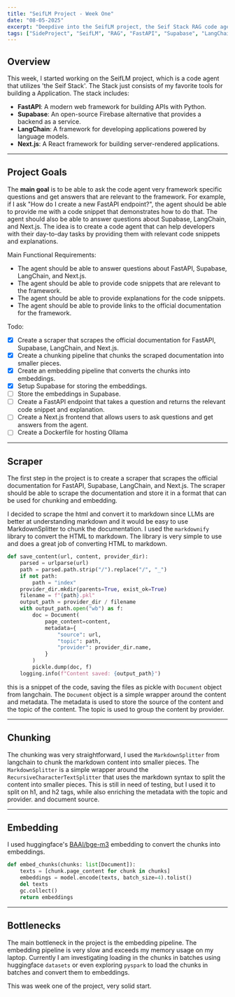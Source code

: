 ```yaml
---
title: "SeifLM Project - Week One"
date: "08-05-2025"
excerpt: "Deepdive into the SeifLM project, the Seif Stack RAG code agent, using FastAPI, Supabase, LangChain, and Next.js."
tags: ["SideProject", "SeifLM", "RAG", "FastAPI", "Supabase", "LangChain", "Next.js"]
---
```


## Overview
This week, I started working on the SeifLM project, which is a code agent that utilizes 'the Seif Stack'. The Stack just consists of my favorite tools for building a Application. The stack includes:
- **FastAPI**: A modern web framework for building APIs with Python.
- **Supabase**: An open-source Firebase alternative that provides a backend as a service.
- **LangChain**: A framework for developing applications powered by language models.
- **Next.js**: A React framework for building server-rendered applications.
_________________
## Project Goals
The **main goal** is to be able to ask the code agent very framework specific questions and get answers that are relevant to the framework. For example, if I ask "How do I create a new FastAPI endpoint?", the agent should be able to provide me with a code snippet that demonstrates how to do that.
The agent should also be able to answer questions about Supabase, LangChain, and Next.js. The idea is to create a code agent that can help developers with their day-to-day tasks by providing them with relevant code snippets and explanations.

Main Functional Requirements:
- The agent should be able to answer questions about FastAPI, Supabase, LangChain, and Next.js.
- The agent should be able to provide code snippets that are relevant to the framework.
- The agent should be able to provide explanations for the code snippets.
- The agent should be able to provide links to the official documentation for the framework.

Todo:
- [x] Create a scraper that scrapes the official documentation for FastAPI, Supabase, LangChain, and Next.js.
- [x] Create a chunking pipeline that chunks the scraped documentation into smaller pieces.
- [x] Create an embedding pipeline that converts the chunks into embeddings.
- [x] Setup Supabase for storing the embeddings.
- [ ] Store the embeddings in Supabase.
- [ ] Create a FastAPI endpoint that takes a question and returns the relevant code snippet and explanation.
- [ ] Create a Next.js frontend that allows users to ask questions and get answers from the agent.
- [ ] Create a Dockerfile for hosting Ollama

_________________

## Scraper
The first step in the project is to create a scraper that scrapes the official documentation for FastAPI, Supabase, LangChain, and Next.js.
The scraper should be able to scrape the documentation and store it in a format that can be used for chunking and embedding.

I decided to scrape the html and convert it to markdown since LLMs are better at understanding markdown and it would be easy to use MarkdownSplitter to chunk the documentation.
I used the `markdownify` library to convert the HTML to markdown. The library is very simple to use and does a great job of converting HTML to markdown.

```python
def save_content(url, content, provider_dir):
    parsed = urlparse(url)
    path = parsed.path.strip("/").replace("/", "_")
    if not path:
        path = "index"
    provider_dir.mkdir(parents=True, exist_ok=True)
    filename = f"{path}.pkl"
    output_path = provider_dir / filename
    with output_path.open("wb") as f:
        doc = Document(
            page_content=content,
            metadata={
                "source": url,
                "topic": path,
                "provider": provider_dir.name,
            }
        )
        pickle.dump(doc, f)
    logging.info(f"Content saved: {output_path}")
```


this is a snippet of the code, saving the files as pickle with `Document` object from langchain. The `Document` object is a simple wrapper around the content and metadata. The metadata is used to store the source of the content and the topic of the content. The topic is used to group the content by provider.
_________________
## Chunking
The chunking was very straightforward, I used the `MarkdownSplitter` from langchain to chunk the markdown content into smaller pieces. The `MarkdownSplitter` is a simple wrapper around the `RecursiveCharacterTextSplitter` that uses the markdown syntax to split the content into smaller pieces.
This is still in need of testing, but I used it to split on h1, and h2 tags, while also enriching the metadata with the topic and provider. and document source.
_________________
## Embedding

I used huggingface's [BAAI/bge-m3](https://huggingface.co/BAAI/bge-m3) embedding to convert the chunks into embeddings.
```python
def embed_chunks(chunks: list[Document]):
    texts = [chunk.page_content for chunk in chunks]
    embeddings = model.encode(texts, batch_size=4).tolist()
    del texts
    gc.collect()
    return embeddings
```
-----------------
## Bottlenecks

The main bottleneck in the project is the embedding pipeline. The embedding pipeline is very slow and exceeds my memory usage on my laptop.
Currently I am investigating loading in the chunks in batches using huggingface `datasets` or even exploring `pyspark` to load the chunks in batches and convert them to embeddings.

This was week one of the project, very solid start.
